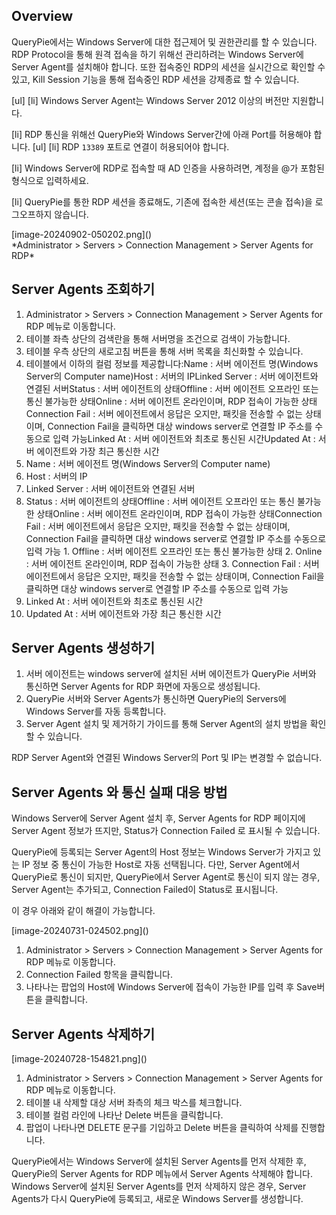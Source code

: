 
## Overview
QueryPie에서는 Windows Server에 대한 접근제어 및 권한관리를 할 수 있습니다. RDP Protocol을 통해 원격 접속을 하기 위해선 관리하려는 Windows Server에 Server Agent를 설치해야 합니다. 또한 접속중인 RDP의 세션을 실시간으로 확인할 수 있고, Kill Session 기능을 통해 접속중인 RDP 세션을 강제종료 할 수 있습니다.

<Callout type="info">
[ul]
[li]
Windows Server Agent는 Windows Server 2012 이상의 버전만 지원합니다. 

[li]
RDP 통신을 위해선 QueryPie와 Windows Server간에 아래 Port를 허용해야 합니다. 
[ul]
[li]
RDP `13389` 포트로 연결이 허용되어야 합니다. 



[li]
Windows Server에 RDP로 접속할 때 AD 인증을 사용하려면, 계정을 @가 포함된 형식으로 입력하세요. 

[li]
QueryPie를 통한 RDP 세션을 종료해도, 기존에 접속한 세션(또는 콘솔 접속)을 로그오프하지 않습니다. 


</Callout>

<p align="center">
<div>[image-20240902-050202.png]()</div>
*Administrator &gt; Servers &gt; Connection Management &gt; Server Agents for RDP*
</p>

## Server Agents 조회하기
1. Administrator > Servers > Connection Management > Server Agents for RDP 메뉴로 이동합니다.
2. 테이블 좌측 상단의 검색란을 통해 서버명을 조건으로 검색이 가능합니다.
3. 테이블 우측 상단의 새로고침 버튼을 통해 서버 목록을 최신화할 수 있습니다.
4. 테이블에서 이하의 컬럼 정보를 제공합니다:Name : 서버 에이전트 명(Windows Server의 Computer name)Host : 서버의 IPLinked Server : 서버 에이전트와 연결된 서버Status : 서버 에이전트의 상태Offline : 서버 에이전트 오프라인 또는 통신 불가능한 상태Online : 서버 에이전트 온라인이며, RDP 접속이 가능한 상태Connection Fail : 서버 에이전트에서 응답은 오지만, 패킷을 전송할 수 없는 상태이며, Connection Fail을 클릭하면 대상 windows server로 연결할 IP 주소를 수동으로 입력 가능Linked At : 서버 에이전트와 최초로 통신된 시간Updated At : 서버 에이전트와 가장 최근 통신한 시간
  1. Name : 서버 에이전트 명(Windows Server의 Computer name)
  2. Host : 서버의 IP
  3. Linked Server : 서버 에이전트와 연결된 서버
  4. Status : 서버 에이전트의 상태Offline : 서버 에이전트 오프라인 또는 통신 불가능한 상태Online : 서버 에이전트 온라인이며, RDP 접속이 가능한 상태Connection Fail : 서버 에이전트에서 응답은 오지만, 패킷을 전송할 수 없는 상태이며, Connection Fail을 클릭하면 대상 windows server로 연결할 IP 주소를 수동으로 입력 가능
    1. Offline : 서버 에이전트 오프라인 또는 통신 불가능한 상태
    2. Online : 서버 에이전트 온라인이며, RDP 접속이 가능한 상태
    3. Connection Fail : 서버 에이전트에서 응답은 오지만, 패킷을 전송할 수 없는 상태이며, Connection Fail을 클릭하면 대상 windows server로 연결할 IP 주소를 수동으로 입력 가능
  5. Linked At : 서버 에이전트와 최초로 통신된 시간
  6. Updated At : 서버 에이전트와 가장 최근 통신한 시간

## Server Agents 생성하기
1. 서버 에이전트는 windows server에 설치된 서버 에이전트가 QueryPie 서버와 통신하면 Server Agents for RDP 화면에 자동으로 생성됩니다.
2. QueryPie 서버와 Server Agents가 통신하면 QueryPie의 Servers에 Windows Server를 자동 등록합니다.
3. Server Agent 설치 및 제거하기 가이드를 통해 Server Agent의 설치 방법을 확인할 수 있습니다.

<Callout type="important">
RDP Server Agent와 연결된 Windows Server의 Port 및 IP는 변경할 수 없습니다. 
</Callout>

## Server Agents 와 통신 실패 대응 방법
Windows Server에 Server Agent 설치 후, Server Agents for RDP 페이지에 Server Agent 정보가 뜨지만, Status가 Connection Failed 로 표시될 수 있습니다.

QueryPie에 등록되는 Server Agent의 Host 정보는 Windows Server가 가지고 있는 IP 정보 중 통신이 가능한 Host로 자동 선택됩니다. 다만, Server Agent에서 QueryPie로 통신이 되지만, QueryPie에서 Server Agent로 통신이 되지 않는 경우, Server Agent는 추가되고, Connection Failed이 Status로 표시됩니다.

이 경우 아래와 같이 해결이 가능합니다.

<p align="center">
<div>[image-20240731-024502.png]()</div>
</p>

1. Administrator > Servers > Connection Management > Server Agents for RDP 메뉴로 이동합니다.
2. Connection Failed 항목을 클릭합니다.
3. 나타나는 팝업의 Host에 Windows Server에 접속이 가능한 IP를 입력 후 Save버튼을 클릭합니다.

## Server Agents 삭제하기
<p align="center">
<div>[image-20240728-154821.png]()</div>
</p>

1. Administrator > Servers > Connection Management > Server Agents for RDP 메뉴로 이동합니다.
2. 테이블 내 삭제할 대상 서버 좌측의 체크 박스를 체크합니다.
3. 테이블 컬럼 라인에 나타난 Delete 버튼을 클릭합니다.
4. 팝업이 나타나면 DELETE 문구를 기입하고 Delete 버튼을 클릭하여 삭제를 진행합니다.

<Callout type="important">
QueryPie에서는 Windows Server에 설치된 Server Agents를 먼저 삭제한 후, QueryPie의 Server Agents for RDP 메뉴에서 Server Agents 삭제해야 합니다. 
Windows Server에 설치된 Server Agents를 먼저 삭제하지 않은 경우, Server Agents가 다시 QueryPie에 등록되고, 새로운 Windows Server를 생성합니다. 
</Callout>
